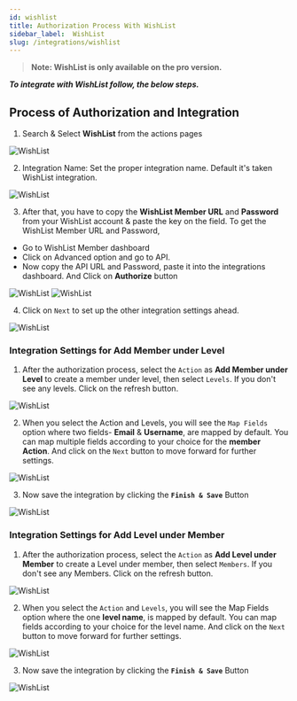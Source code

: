 ```yaml
---
id: wishlist
title: Authorization Process With WishList
sidebar_label:  WishList
slug: /integrations/wishlist
---
```



> **Note: WishList is only available on the pro version.**

***To integrate with WishList follow, the below steps.***


## Process of Authorization and Integration


1.	Search & Select **WishList** from the actions pages
 <Image src="actions/wishlist/select-action" alt="WishList" w="1020" h="350" />

2. Integration Name: Set the proper integration name. Default it's taken WishList integration.
 <Image src="actions/wishlist/integration-name" alt="WishList" w="1020" h="350" />

3.	After that, you have to copy the **WishList Member URL** and **Password** from your WishList account & paste the key on the field. 
To get the WishList Member URL and Password, 
-	Go to WishList Member dashboard 
-	 Click on Advanced option and go to API. 
-	Now copy the API URL and Password, paste it into the integrations dashboard. And Click on **Authorize** button
 <Image src="actions/wishlist/api-and-site-url" alt="WishList" w="1020" h="350" />
 <Image src="actions/wishlist/authorize" alt="WishList" w="1020" h="350" />

4.	Click on `Next` to set up the other integration settings ahead.

 <Image src="actions/wishlist/after-authorize" alt="WishList" w="1020" h="350" />


### Integration Settings for Add Member under Level
1.	After the authorization process, select the `Action` as **Add Member under Level** to create a member under level, then select `Levels`. If you don't see any levels. Click on the refresh button. 
 <Image src="actions/wishlist/select-action-and-level" alt="WishList" w="1020" h="350" />

2.	When you select the Action and Levels, you will see the `Map Fields` option where two fields- **Email** & **Username**, are mapped by default. You can map multiple fields according to your choice for the **member Action**. And click on the `Next` button to move forward for further settings.
 <Image src="actions/wishlist/map-fields" alt="WishList" w="1020" h="350" />

3. Now save the integration by clicking the **`Finish & Save`** Button

 <Image src="actions/wishlist/finish-save" alt="WishList" w="1020" h="350" />

### Integration Settings for Add Level under Member
1.	After the authorization process, select the `Action` as **Add Level under Member** to create a Level under member, then select `Members`. If you don't see any Members. Click on the refresh button.
 <Image src="actions/wishlist/select-action-and-level-two" alt="WishList" w="1020" h="350" />

2. When you select the `Action` and `Levels`, you will see the Map Fields option where the one **level name**, is mapped by default. You can map fields according to your choice for the level name. And click on the `Next` button to move forward for further settings.
 <Image src="actions/wishlist/level-fields-map" alt="WishList" w="1020" h="350" />

3. Now save the integration by clicking the **`Finish & Save`** Button

 <Image src="actions/wishlist/finish-save-two" alt="WishList" w="1020" h="350" />
